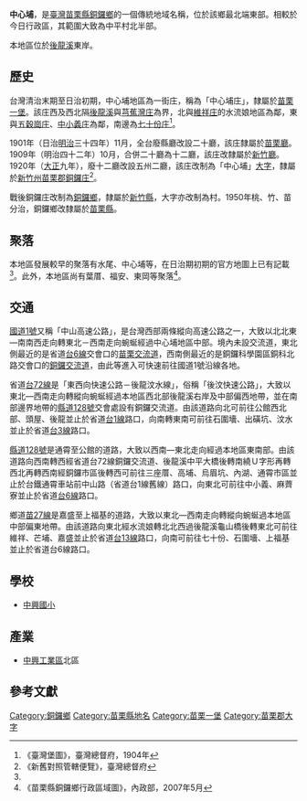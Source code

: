 {{noteTA　
|1 = zh-cn:庄; zh-hk:庄; zh-tw:庄;
}}
'''中心埔'''，是[[臺灣|臺灣]][[苗栗縣|苗栗縣]][[銅鑼鄉_(台灣)|銅鑼鄉]]的一個傳統地域名稱，位於該鄉最北端東部。相較於今日行政區，其範圍大致為中平村北半部。

本地區位於[[後龍溪|後龍溪]]東岸。

==歷史==
台灣清治末期至日治初期，中心埔地區為一街庄，稱為「中心埔庄」，隸屬於[[苗栗一堡|苗栗一堡]]。該庄西及西北隔[[後龍溪|後龍溪]]與[[芎蕉灣庄|芎蕉灣庄]]為界，北與[[維祥庄|維祥庄]]的水流娘地區為鄰，東與[[五穀崗庄|五穀崗庄]]、[[中小義庄|中小義庄]]為鄰，南邊為[[七十份庄|七十份庄]]<ref name="臺灣堡圖">《臺灣堡圖》，臺灣總督府，1904年</ref>。

1901年（日治[[明治|明治]]三十四年）11月，全台廢縣廳改設二十廳，該庄隸屬於[[苗栗廳|苗栗廳]]。1909年（明治四十二年）10月，合併二十廳為十二廳，該庄改隸屬於[[新竹廳|新竹廳]]。1920年（[[大正|大正]]九年），廢十二廳改設五州二廳，該庄改制為「中心埔」[[大字|大字]]，隸屬於[[新竹州|新竹州]][[苗栗郡|苗栗郡]][[銅鑼庄|銅鑼庄]]<ref>《新舊對照管轄便覽》，臺灣總督府</ref>。

戰後銅鑼庄改制為[[銅鑼鄉_(台灣)|銅鑼鄉]]，隸屬於[[新竹縣|新竹縣]]，大字亦改制為村。1950年桃、竹、苗分治，銅鑼鄉改隸屬於[[苗栗縣|苗栗縣]]。

==聚落==
本地區發展較早的聚落有水尾、中心埔等，在日治期初期的官方地圖上已有記載<ref name="臺灣堡圖"/>。此外，本地區尚有葉厝、福安、東岡等聚落<ref>《苗栗縣銅鑼鄉行政區域圖》，內政部，2007年5月</ref>。

==交通==
[[中山高速公路|國道1號]]又稱「中山高速公路」，是台灣西部兩條縱向高速公路之一，大致以北北東—南南西走向轉東北－西南走向蜿蜒經過中心埔地區中部。境內未設交流道，東北側最近的是省道[[台6線|台6線]]交會口的[[苗栗交流道|苗栗交流道]]，西南側最近的是銅鑼科學園區銅科北路交會口的[[銅鑼交流道|銅鑼交流道]]，由此等進入可快速前往國道1號沿線各地。

省道[[台72線|台72線]]是「東西向快速公路－後龍汶水線」，俗稱「後汶快速公路」，大致以東北—西南走向轉縱向蜿蜒經過本地區西北部後龍溪右岸及中部偏西地帶，並在南部邊界地帶的[[縣道128號|縣道128號]]交會處設有銅鑼交流道。由該道路向北可前往公館西北部、頭屋、後龍並止於省道[[台1線|台1線]]路口，向南轉東南可前往石圍墻、出磺坑、汶水並止於省道[[台3線|台3線]]路口。

[[縣道128號|縣道128號]]是通霄至公館的道路，大致以西南—東北走向經過本地區東南部。由該道路向西南轉西經省道台72線銅鑼交流道、後龍溪中平大橋後轉南繞Ｕ字形再轉西北再轉西南經銅鑼市區後轉西可前往三座厝、高埔、烏眉坑、內湖、通霄市區並止於台鐵通霄車站前中山路（省道台1線舊線）路口，向東北可前往中小義、麻薺寮並止於省道[[台6線|台6線]]路口。

鄉道[[苗27線|苗27線]]是嘉盛至上福基的道路，大致以東北—西南走向轉縱向蜿蜒過本地區中部偏東地帶。由該道路向東北經水流娘轉北北西過後龍溪龜山橋後轉東北可前往維祥、芒埔、嘉盛並止於省道[[台13線|台13線]]路口，向南可前往七十份、石圍墻、上福基並止於省道台6線路口。

==學校==
*[[中興國小|中興國小]]

==產業==
*[[中興工業區|中興工業區]]北區

==參考文獻==
{{reflist}}

{{苗栗郡}}

[[Category:銅鑼鄉|Category:銅鑼鄉]]
[[Category:苗栗縣地名|Category:苗栗縣地名]]
[[Category:苗栗一堡|Category:苗栗一堡]]
[[Category:苗栗郡大字|Category:苗栗郡大字]]